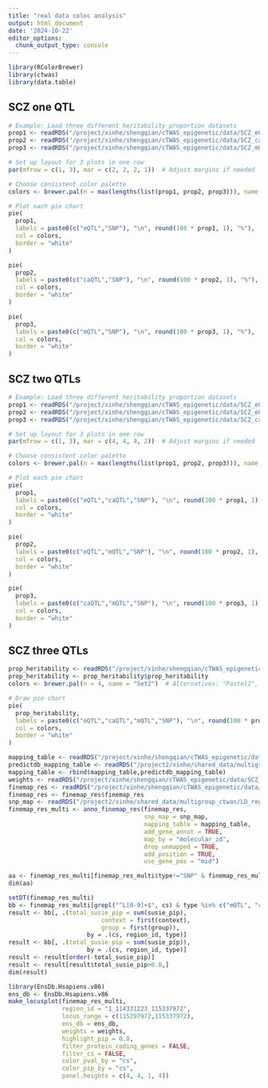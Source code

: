 ```yaml
---
title: "real data coloc analysis"
output: html_document
date: '2024-10-22'
editor_options: 
  chunk_output_type: console
---
```


```r
library(RColorBrewer)
library(ctwas)
library(data.table)
```

## SCZ one QTL
```r
# Example: Load three different heritability proportion datasets
prop1 <- readRDS("/project/xinhe/shengqian/cTWAS_epigenetic/data/SCZ_eQTL/SCZ_eQTL.parameters.RDS")$prop_heritability
prop2 <- readRDS("/project/xinhe/shengqian/cTWAS_epigenetic/data/SCZ_caQTL/SCZ_caQTL.parameters.RDS")$prop_heritability
prop3 <- readRDS("/project/xinhe/shengqian/cTWAS_epigenetic/data/SCZ_mQTL/SCZ_mQTL.parameters.RDS")$prop_heritability

# Set up layout for 3 plots in one row
par(mfrow = c(1, 3), mar = c(2, 2, 2, 1))  # Adjust margins if needed

# Choose consistent color palette
colors <- brewer.pal(n = max(lengths(list(prop1, prop2, prop3))), name = "Set2")

# Plot each pie chart
pie(
  prop1,
  labels = paste0(c("eQTL","SNP"), "\n", round(100 * prop1, 1), "%"),
  col = colors,
  border = "white"
)

pie(
  prop2,
  labels = paste0(c("caQTL","SNP"), "\n", round(100 * prop2, 1), "%"),
  col = colors,
  border = "white"
)

pie(
  prop3,
  labels = paste0(c("mQTL","SNP"), "\n", round(100 * prop3, 1), "%"),
  col = colors,
  border = "white"
)

```

## SCZ two QTLs
```r
# Example: Load three different heritability proportion datasets
prop1 <- readRDS("/project/xinhe/shengqian/cTWAS_epigenetic/data/SCZ_eQTL_caQTL/SCZ_eQTL_caQTL.parameters.RDS")$prop_heritability
prop2 <- readRDS("/project/xinhe/shengqian/cTWAS_epigenetic/data/SCZ_eQTL_mQTL/SCZ_eQTL_mQTL.parameters.RDS")$prop_heritability
prop3 <- readRDS("/project/xinhe/shengqian/cTWAS_epigenetic/data/SCZ_caQTL_mQTL/SCZ_caQTL_mQTL.parameters.RDS")$prop_heritability

# Set up layout for 3 plots in one row
par(mfrow = c(1, 3), mar = c(4, 4, 4, 2))  # Adjust margins if needed

# Choose consistent color palette
colors <- brewer.pal(n = max(lengths(list(prop1, prop2, prop3))), name = "Set2")

# Plot each pie chart
pie(
  prop1,
  labels = paste0(c("eQTL","caQTL","SNP"), "\n", round(100 * prop1, 1), "%"),
  col = colors,
  border = "white"
)

pie(
  prop2,
  labels = paste0(c("eQTL","mQTL","SNP"), "\n", round(100 * prop2, 1), "%"),
  col = colors,
  border = "white"
)

pie(
  prop3,
  labels = paste0(c("caQTL","mQTL","SNP"), "\n", round(100 * prop3, 1), "%"),
  col = colors,
  border = "white"
)

```

## SCZ three QTLs
```r
prop_heritability <- readRDS("/project/xinhe/shengqian/cTWAS_epigenetic/data/SCZ_eQTL_caQTL_mQTL/SCZ_eQTL_caQTL_mQTL.parameters.RDS")
prop_heritability <- prop_heritability$prop_heritability
colors <- brewer.pal(n = 4, name = "Set2")  # Alternatives: "Pastel1", "Dark2", "Set3"

# Draw pie chart
pie(
  prop_heritability,
  labels = paste0(c("eQTL","caQTL","mQTL","SNP"), "\n", round(100 * prop_heritability, 1), "%"),
  col = colors,
  border = "white"
)
```


```r
mapping_table <- readRDS("/project/xinhe/shengqian/cTWAS_epigenetic/data/weights/gene_mapping.RDS")
predictdb_mapping_table <- readRDS("/project2/xinhe/shared_data/multigroup_ctwas/weights/mapping_files/PredictDB_mapping.RDS")
mapping_table <- rbind(mapping_table,predictdb_mapping_table)
weights <- readRDS("/project/xinhe/shengqian/cTWAS_epigenetic/data/SCZ_eQTL_caQTL_mQTL/SCZ_eQTL_caQTL_mQTL.preprocessed.weights.RDS")
finemap_res <- readRDS("/project/xinhe/shengqian/cTWAS_epigenetic/data/SCZ_eQTL_caQTL_mQTL/SCZ_eQTL_caQTL_mQTL.finemap_regions_res.RDS")
finemap_res <- finemap_res$finemap_res
snp_map <- readRDS("/project2/xinhe/shared_data/multigroup_ctwas/LD_region_info/snp_map.RDS")
finemap_res_multi <- anno_finemap_res(finemap_res,
                                      snp_map = snp_map,
                                      mapping_table = mapping_table,
                                      add_gene_annot = TRUE,
                                      map_by = "molecular_id",
                                      drop_unmapped = TRUE,
                                      add_position = TRUE,
                                      use_gene_pos = "mid")

aa <- finemap_res_multi[finemap_res_multi$type!="SNP" & finemap_res_multi$susie_pip>0.8,]
dim(aa)

setDT(finemap_res_multi)
bb <- finemap_res_multi[grepl("^L[0-9]+$", cs) & type %in% c("mQTL", "caQTL")]
result <- bb[, .(total_susie_pip = sum(susie_pip),
                          context = first(context),
                          group = first(group)),
                      by = .(cs, region_id, type)]
result <- bb[, .(total_susie_pip = sum(susie_pip)),
                      by = .(cs, region_id, type)]
result <- result[order(-total_susie_pip)]
result <- result[result$total_susie_pip>0.8,]
dim(result)
```

```r
library(EnsDb.Hsapiens.v86)
ens_db <- EnsDb.Hsapiens.v86
make_locusplot(finemap_res_multi,
               region_id = "1_114331223_115337972",
               locus_range = c(115297972,115337972),
               ens_db = ens_db,
               weights = weights,
               highlight_pip = 0.8,
               filter_protein_coding_genes = FALSE,
               filter_cs = FALSE,
               color_pval_by = "cs",
               color_pip_by = "cs",
               panel.heights = c(4, 4, 1, 4))
```